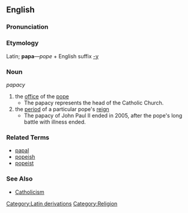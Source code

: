 ==English==

===Pronunciation===
{{substub}}

===Etymology===
Latin; '''papa'''&mdash;''pope'' + English suffix [[-y]]

===Noun===
''papacy''

# the [[office]] of the [[pope]]
#* The papacy represents the head of the Catholic Church.
# the [[period]] of a particular pope's [[reign]]
#* The papacy of John Paul II ended in 2005, after the pope's long battle with illness ended.

===Related Terms===
* [[papal]]
* [[popeish]]
* [[popeist]]

===See Also===
* [[Catholicism]]

[[Category:Latin derivations]]
[[Category:Religion]]